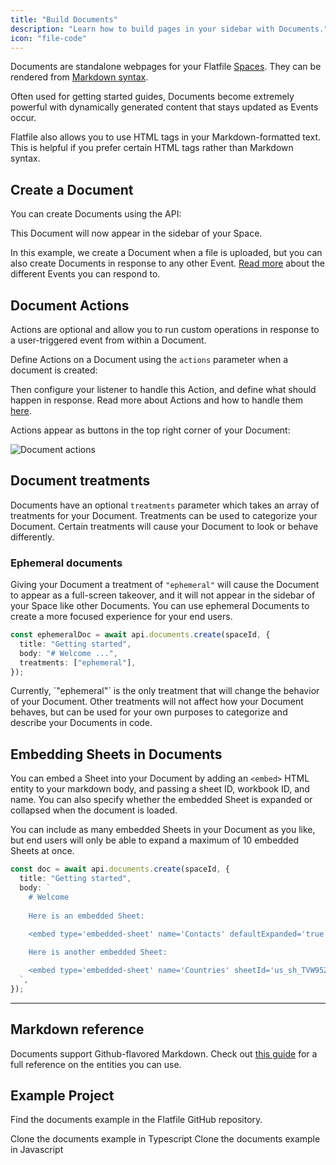 ```yaml
---
title: "Build Documents"
description: "Learn how to build pages in your sidebar with Documents."
icon: "file-code"
---
```


<Snippet file="shared/dxpbanner.mdx" />

Documents are standalone webpages for your Flatfile <Tooltip tip="Are micro-applications...">[Spaces](../developer-tools/spaces)</Tooltip>. They can be rendered from <Tooltip tip="View syntax">[Markdown syntax](https://www.markdownguide.org/basic-syntax/)</Tooltip>.

Often used for getting started guides, Documents become extremely powerful with dynamically generated content that stays updated as Events occur.

<Info>
  Flatfile also allows you to use HTML tags in your Markdown-formatted text.
  This is helpful if you prefer certain HTML tags rather than Markdown syntax.
</Info>

## Create a Document

You can create Documents using the API:

<Snippet file="guides/documents/create-document.mdx" />

This Document will now appear in the sidebar of your Space.

In this example, we create a Document when a file is uploaded, but you can also create Documents in response to any other Event. [Read more](../orchestration/events) about the different Events you can respond to.

## Document Actions

Actions are optional and allow you to run custom operations in response to a user-triggered event from within a Document.

Define Actions on a Document using the `actions` parameter when a document is created:

<Snippet file="guides/documents/document-actions.mdx" />

Then configure your listener to handle this Action, and define what should happen in response. Read more about Actions and how to handle them [here](./actions#document-mounted).

Actions appear as buttons in the top right corner of your Document:

![Document actions](../images/actions/document_actions.png)

## Document treatments

Documents have an optional `treatments` parameter which takes an array of treatments for your Document. Treatments can be used to categorize your Document. Certain treatments will cause your Document to look or behave differently.

### Ephemeral documents

Giving your Document a treatment of `"ephemeral"` will cause the Document to appear as a full-screen takeover, and it will not appear in the sidebar of your Space like other Documents. You can use ephemeral Documents to create a more focused experience for your end users.

```ts
const ephemeralDoc = await api.documents.create(spaceId, {
  title: "Getting started",
  body: "# Welcome ...",
  treatments: ["ephemeral"],
});
```

<Info>
  Currently, `"ephemeral"` is the only treatment that will change the behavior
  of your Document. Other treatments will not affect how your Document behaves,
  but can be used for your own purposes to categorize and describe your
  Documents in code.
</Info>

## Embedding Sheets in Documents

You can embed a Sheet into your Document by adding an `<embed>` HTML entity to your markdown body, and passing a sheet ID, workbook ID, and name. You can also specify whether the embedded Sheet is expanded or collapsed when the document is loaded.

<Info>
  You can include as many embedded Sheets in your Document as you like, but end
  users will only be able to expand a maximum of 10 embedded Sheets at once.
</Info>

```ts
const doc = await api.documents.create(spaceId, {
  title: "Getting started",
  body: `
    # Welcome
    
    Here is an embedded Sheet:
    
    <embed type='embedded-sheet' name='Contacts' defaultExpanded='true' sheetId='your_sheet_id' workbookId='your_workbook_id'>

    Here is another embedded Sheet:

    <embed type='embedded-sheet' name='Countries' sheetId='us_sh_TVW95224' workbookId='us_wb_8e0z52gI'>
  `,
});
```

---

## Markdown reference

Documents support Github-flavored Markdown. Check out [this guide](https://github.com/adam-p/markdown-here/wiki/Markdown-Cheatsheet) for a full reference on the entities you can use.

## Example Project

Find the documents example in the Flatfile GitHub repository.

<CardGroup cols={2}>
  <Card
    title="typescript"
    icon="code-merge"
    href="https://github.com/FlatFilers/flatfile-docs-kitchen-sink/blob/main/typescript/documents/index.ts"
  >
    Clone the documents example in Typescript
  </Card>
  <Card
    title="javascript"
    icon="js"
    href="https://github.com/FlatFilers/flatfile-docs-kitchen-sink/blob/main/javascript/documents/index.js"
  >
    Clone the documents example in Javascript
  </Card>
</CardGroup>
